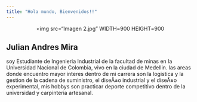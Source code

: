 ```yaml
---
title: "Hola mundo, Bienvenidos!!"
---
```




<center>
<img src="Imagen 2.jpg" WIDTH=900 HEIGHT=900
</center> 




## Julian Andres Mira


soy Estudiante de Ingenieria Industrial de la facultad de minas en la Universidad Nacional de Colombia, vivo en la ciudad de Medellin.
las areas donde encuentro mayor interes dentro de mi carrera son la logistica y la gestion de la cadena de suministro, el diseÃ±o industrial y el diseÃ±o experimental, mis hobbys son practicar deporte competitivo dentro de la universidad y carpinteria artesanal.
